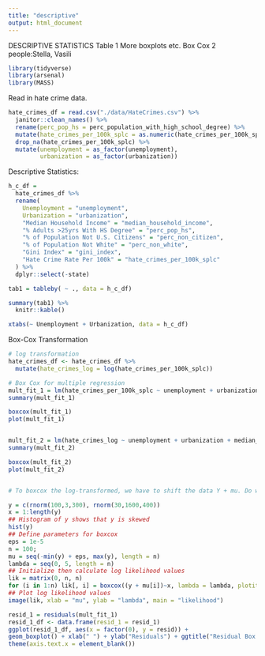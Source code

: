 ```yaml
---
title: "descriptive"
output: html_document
---
```


DESCRIPTIVE STATISTICS 
Table 1
More boxplots
etc.
Box Cox
2 people:Stella, Vasili


```r
library(tidyverse)
library(arsenal)
library(MASS)
```

Read in hate crime data.

```r
hate_crimes_df = read.csv("./data/HateCrimes.csv") %>%
  janitor::clean_names() %>%
  rename(perc_pop_hs = perc_population_with_high_school_degree) %>% 
  mutate(hate_crimes_per_100k_splc = as.numeric(hate_crimes_per_100k_splc)) %>%
  drop_na(hate_crimes_per_100k_splc) %>%
  mutate(unemployment = as_factor(unemployment),
         urbanization = as_factor(urbanization))
```

Descriptive Statistics:

```r
h_c_df =
  hate_crimes_df %>%
  rename(
    Unemployment = "unemployment",
    Urbanization = "urbanization",
    "Median Household Income" = "median_household_income",
    "% Adults >25yrs With HS Degree" = "perc_pop_hs",
    "% of Population Not U.S. Citizens" = "perc_non_citizen",
    "% of Population Not White" = "perc_non_white",
    "Gini Index" = "gini_index",
    "Hate Crime Rate Per 100k" = "hate_crimes_per_100k_splc"
  ) %>%
  dplyr::select(-state)

tab1 = tableby( ~ ., data = h_c_df)

summary(tab1) %>% 
  knitr::kable()

xtabs(~ Unemployment + Urbanization, data = h_c_df)
```

Box-Cox Transformation

```r
# log transformation
hate_crimes_df <- hate_crimes_df %>%
  mutate(hate_crimes_log = log(hate_crimes_per_100k_splc))

# Box Cox for multiple regression
mult_fit_1 = lm(hate_crimes_per_100k_splc ~ unemployment + urbanization + median_household_income + perc_pop_hs + perc_non_citizen + gini_index + perc_non_white, data = hate_crimes_df)
summary(mult_fit_1)

boxcox(mult_fit_1)
plot(mult_fit_1)


mult_fit_2 = lm(hate_crimes_log ~ unemployment + urbanization + median_household_income + perc_pop_hs + perc_non_citizen + gini_index + perc_non_white, data = hate_crimes_df) 
summary(mult_fit_2)

boxcox(mult_fit_2) 
plot(mult_fit_2)


# To boxcox the log-transformed, we have to shift the data Y + mu. Do we need to do this though?? Or was she just showing us that the transformed data was better through another boxcox of the transformed response...

y = c(rnorm(100,3,300), rnorm(30,1600,400))
x = 1:length(y)
## Histogram of y shows that y is skewed
hist(y)
## Define parameters for boxcox
eps = 1e-5
n = 100;
mu = seq(-min(y) + eps, max(y), length = n)
lambda = seq(0, 5, length = n)
## Initialize then calculate log likelihood values
lik = matrix(0, n, n)
for (i in 1:n) lik[, i] = boxcox((y + mu[i])~x, lambda = lambda, plotit = FALSE)$y
## Plot log likelihood values
image(lik, xlab = "mu", ylab = "lambda", main = "likelihood")

```


```r
resid_1 = residuals(mult_fit_1)
resid_1_df <- data.frame(resid_1 = resid_1)
ggplot(resid_1_df, aes(x = factor(0), y = resid)) +
geom_boxplot() + xlab(" ") + ylab("Residuals") + ggtitle("Residual Box Plot") +
theme(axis.text.x = element_blank())
```


